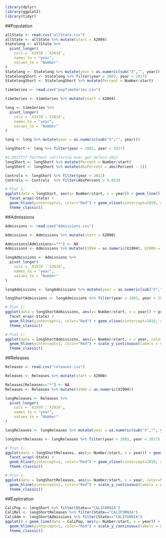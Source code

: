```r
library(dplyr)
library(ggplot2)
library(tidyr)
```
##Population

```r
allState <- read.csv("allState.csv")
allState <- allState %>% mutate(start = X2004)
Statelong <- allState %>% 
  pivot_longer(
    cols = `X1978`:`X2019`, 
    names_to = "year",
    values_to = "Number"
)
Statelong <- Statelong %>% mutate(year = as.numeric(sub("X","", year)))
StatelongShort <- Statelong %>% filter(year > 2003, year < 2017)
StatelongShort <- StatelongShort %>% mutate(Percent = Number/start)
```


```r
timeSeries <- read.csv("popTimeSeries.csv")
```
```r
timeSeries <- timeSeries %>% mutate(start = X2004)
```

```r
long <- timeSeries %>% 
  pivot_longer(
    cols = `X1978`:`X2019`, 
    names_to = "year",
    values_to = "Number"
)
```
```r
long <- long %>% mutate(year = as.numeric(sub("X","", year)))
```
```r
longShort <- long %>% filter(year > 2003, year < 2017)
```

```r
#1.0537717 furthest california ever got before 2011
longShort <- longShort %>% mutate(Percent = Number/start)
longShort <- longShort %>% mutate(AbsPercent = abs(Percent - 1))
```
```r
Controls <- longShort %>% filter(year < 2011)
Controls <- Controls  %>% filter(AbsPercent > 0.053)
```


```r
# Plot 1: 
ggplot(data = longShort, aes(y= Number/start, x = year)) + geom_line() + 
  facet_wrap(~State) + 
  geom_hline(yintercept=1, color="Red") + geom_vline(xintercept=2010, color="Red") + scale_y_continuous(labels = scales::percent)+
  theme_classic()
```


##Admissions
```r
Admissions <- read.csv("Admissions.csv")
```
```r
Admissions <- Admissions %>% mutate(start = X2000)
```

```r
Admissions[Admissions=="*"] <- NA
Admissions <- Admissions %>% mutate(X1994 = as.numeric(X1994), X2006 = as.numeric(X2006))
```


```r
longAdmissions <- Admissions %>% 
  pivot_longer(
    cols = `X1978`:`X2019`, 
    names_to = "year",
    values_to = "Number"
)
```
```r
longAdmissions <- longAdmissions %>% mutate(year = as.numeric(sub("X","", year)))
```

```r
longShortAdmissions <- longAdmissions %>% filter(year > 2003, year < 2017)
```

```r
# Plot 1: 
ggplot(data = longShortAdmissions, aes(y= Number/start, x = year)) + geom_line() + 
  facet_wrap(~State) + 
  geom_hline(yintercept=1, color="Red") + geom_vline(xintercept=2010, color="Red") + scale_y_continuous(labels = scales::percent)+
  theme_classic()
```

```r
# Plot 2: 
ggplot(data = longShortAdmissions, aes(y= Number/start, x = year, color=State)) + geom_line() + 
  geom_hline(yintercept=1, color="Red") + scale_y_continuous(labels = scales::percent)+ 
  theme_classic()
```
##Releases

```r
Releases <- read.csv("releases.csv")
```
```r
Releases <- Releases %>% mutate(start = X2000)
```

```r
Releases[Releases=="*"] <- NA
Releases <- Releases %>% mutate(X1994 = as.numeric(X1994))
```


```r
longReleases <- Releases %>% 
  pivot_longer(
    cols = `X1978`:`X2019`, 
    names_to = "year",
    values_to = "Number"
)
```
```r
longReleases <- longReleases %>% mutate(year = as.numeric(sub("X","", year)))
```

```r
longShortReleases <- longReleases %>% filter(year > 2003, year < 2017)
```

```r
# Plot 1: 
ggplot(data = longShortReleases, aes(y= Number/start, x = year)) + geom_line() + 
  facet_wrap(~State) + 
  geom_hline(yintercept=1, color="Red") + geom_vline(xintercept=2010, color="Red") + scale_y_continuous(labels = scales::percent)+
  theme_classic()
```

```r
# Plot 2: 
ggplot(data = longShortReleases, aes(y= Number/start, x = year, color=State)) + geom_line() + 
  geom_hline(yintercept=1, color="Red") + scale_y_continuous(labels = scales::percent)+ 
  theme_classic()
```

##Exploration

```r
CaliPop <- longShort %>% filter(State=="CALIFORNIA")
CaliRel <- longShortReleases %>% filter(State=="CALIFORNIA")
CaliAdm <- longShortAdmissions %>% filter(State=="CALIFORNIA")
ggplot() + geom_line(data = CaliPop, aes(y= Number/start, x = year)) + geom_line(data = CaliRel, aes(y= Number/start, x = year), color="Blue") + geom_line(data = CaliAdm, aes(y= Number/start, x = year), color="Green") +
  geom_hline(yintercept=1, color="Red") + scale_y_continuous(labels = scales::percent)+ 
  theme_classic()
```